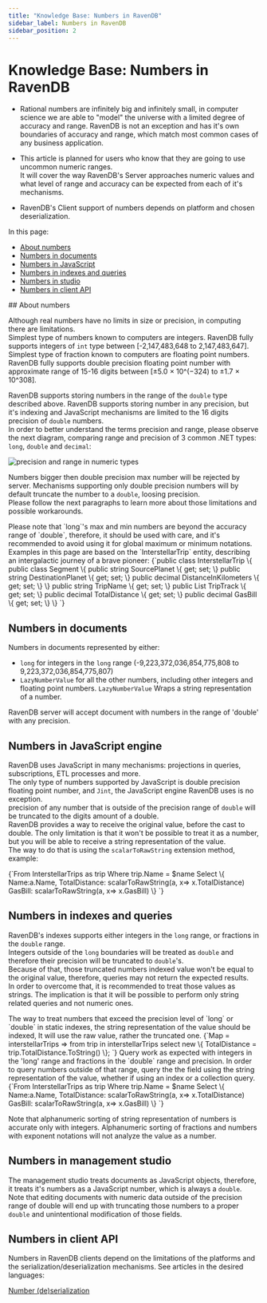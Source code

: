 ```yaml
---
title: "Knowledge Base: Numbers in RavenDB"
sidebar_label: Numbers in RavenDB
sidebar_position: 2
---
```



# Knowledge Base: Numbers in RavenDB
<Admonition type="note" title="Note">

* Rational numbers are infinitely big and infinitely small, in computer science we are able to "model" the universe with a limited degree of accuracy and range.
  RavenDB is not an exception and has it's own boundaries of accuracy and range, which match most common cases of any business application.

* This article is planned for users who know that they are going to use uncommon numeric ranges.  
  It will cover the way RavenDB's Server approaches numeric values and what level of range and accuracy can be expected from each of it's mechanisms.  

* RavenDB's Client support of numbers depends on platform and chosen deserialization.  

In this page:  

* [About numbers](../../server/kb/numbers-in-ravendb#about-numbers)  
* [Numbers in documents](../../server/kb/numbers-in-ravendb#numbers-in-documents)  
* [Numbers in JavaScript](../../server/kb/numbers-in-ravendb#numbers-in-javascript-engine)  
* [Numbers in indexes and queries](../../server/kb/numbers-in-ravendb#numbers-in-indexes-and-queries)  
* [Numbers in studio](../../server/kb/numbers-in-ravendb#numbers-in-management-studio)  
* [Numbers in client API](../../server/kb/numbers-in-ravendb#numbers-in-client-api)  


</Admonition>
## About numbers

Although real numbers have no limits in size or precision, in computing there are limitations.  
Simplest type of numbers known to computers are integers. RavenDB fully supports integers of `int` type between [-2,147,483,648 to 2,147,483,647].  
Simplest type of fraction known to computers are floating point numbers. RavenDB fully supports double precision floating point number with approximate range of 15-16 digits between [±5.0 × 10^(−324) to ±1.7 × 10^308].  

RavenDB supports storing numbers in the range of the `double` type described above. RavenDB supports storing number in any precision, but it's indexing and JavaScript mechanisms are limited to the 16 digits precision of `double` numbers.  
In order to better understand the terms precision and range, please observe the next diagram, comparing range and precision of 3 common .NET types: `long`, `double` and `decimal`:

![precision and range in numeric types](./assets/NumberTypesprecisions.png)  

Numbers bigger then double precision max number will be rejected by server. Mechanisms supporting only double precision numbers will by default truncate the number to a `double`, loosing precision.  
Please follow the next paragraphs to learn more about those limitations and possible workarounds.

<Admonition type="warning" title="Important edge cases" id="important-edge-cases" href="#important-edge-cases">
Please note that `long`'s max and min numbers are beyond the accuracy range of `double`, therefore, it should be used with care, and it's recommended to avoid using it for global maximum or minimum notations.
</Admonition>



<Admonition type="info" title="Examples in the page" id="examples-in-the-page" href="#examples-in-the-page">
Examples in this page are based on the `InterstellarTrip` entity, describing an intergalactic journey of a brave pioneer:  
<TabItem value="something" label="interstellar_trip">
<CodeBlock language="csharp">
{`public class InterstellarTrip
\{
    public class Segment
    \{
        public string SourcePlanet \{ get; set; \}
        public string DestinationPlanet \{ get; set; \}
        public decimal DistanceInKilometers \{ get; set; \}
    \}
    public string TripName \{ get; set; \}            
    public List<Segment> TripTrack \{ get; set; \}                        
    public decimal TotalDistance \{ get; set; \}
    public decimal GasBill \{ get; set; \}
\}
`}
</CodeBlock>
</TabItem>
</Admonition>

## Numbers in documents

Numbers in documents represented by either:  

  * `long` for integers in the `long` range (-9,223,372,036,854,775,808 to 9,223,372,036,854,775,807)  
  *  `LazyNumberValue` for all the other numbers, including other integers and floating point numbers. `LazyNumberValue` Wraps a string representation of a number.  
  
RavenDB server will accept document with numbers in the range of 'double' with any precision.


## Numbers in JavaScript engine

RavenDB uses JavaScript in many mechanisms: projections in queries, subscriptions, ETL processes and more.  
The only type of numbers supported by JavaScript is double precision floating point number, and `Jint`, the JavaScript engine RavenDB uses is no exception.  
precision of any number that is outside of the precision range of `double` will be truncated to the digits amount of a double.  
RavenDB provides a way to receive the original value, before the cast to double. The only limitation is that it won't be possible to treat it as a number, but you will be able to receive a string representation of the value.  
The way to do that is using the `scalarToRawString` extension method, example:  

<TabItem value="something" label="query_with_big_number_projection">
<CodeBlock language="csharp">
{`From InterstellarTrips as trip
Where trip.Name = $name
Select \{
    Name:a.Name,
    TotalDistance: scalarToRawString(a, x=> x.TotalDistance)
    GasBill: scalarToRawString(a, x=> x.GasBill)
\}
`}
</CodeBlock>
</TabItem>



## Numbers in indexes and queries  

RavenDB's indexes supports either integers in the `long` range, or fractions in the `double` range.  
Integers outside of the `long` boundaries will be treated as `double` and therefore their precision will be truncated to `double`'s.  
Because of that, those truncated numbers indexed value won't be equal to the original value, therefore, queries may not return the expected results.  
In order to overcome that, it is recommended to treat those values as strings. The implication is that it will be possible to perform only string related queries and not numeric ones.  

<Admonition type="info" title="Static indexes" id="static-indexes" href="#static-indexes">
The way to treat numbers that exceed the precision level of `long` or `double` in static indexes, the string representation of the value should be indexed, It will use the raw value, rather the truncated one. 
<TabItem value="something" label="interstellar_static_index">
<CodeBlock language="csharp">
{`Map = interstellarTrips => from trip in interstellarTrips
                           select new
                           \{
                               TotalDistance = trip.TotalDistance.ToString()
                           \};
`}
</CodeBlock>
</TabItem>
</Admonition>

<Admonition type="info" title="Query" id="query" href="#query">
Query work as expected with integers in the 'long' range and fractions in the `double` range and precision.  
In order to query numbers outside of that range, query the the field using the string representation of the value, whether if using an index or a collection query.
<TabItem value="something" label="query_with_big_number_projection">
<CodeBlock language="csharp">
{`From InterstellarTrips as trip
Where trip.Name = $name
Select \{
    Name:a.Name,
    TotalDistance: scalarToRawString(a, x=> x.TotalDistance)
    GasBill: scalarToRawString(a, x=> x.GasBill)
\}
`}
</CodeBlock>
</TabItem>

Note that alphanumeric sorting of string representation of numbers is accurate only with integers. Alphanumeric sorting of fractions and numbers with exponent notations will not analyze the value as a number.
</Admonition>



## Numbers in management studio

The management studio treats documents as JavaScript objects, therefore, it treats it's numbers as a JavaScript number, which is always a `double`.  
Note that editing documents with numeric data outside of the precision range of double will end up with truncating those numbers to a proper `double` and unintentional modification of those fields.  


## Numbers in client API

Numbers in RavenDB clients depend on the limitations of the platforms and the serialization/deserialization mechanisms. See articles in the desired languages:

[Number (de)serialization](../../client-api/configuration/serialization#working-with-numbers)



